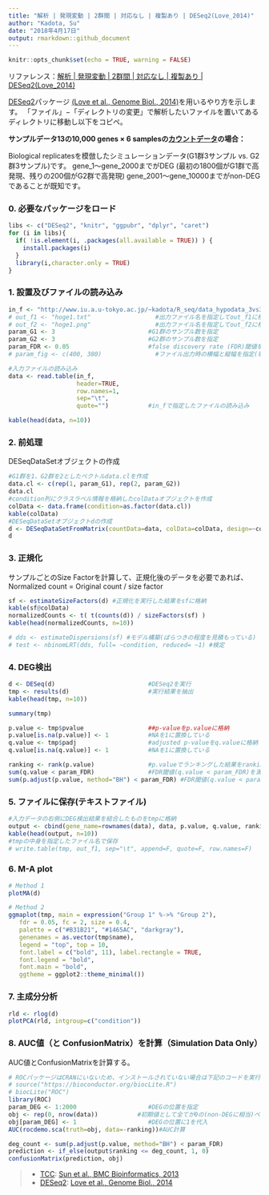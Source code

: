 ```yaml
---
title: "解析 | 発現変動 | 2群間 | 対応なし | 複製あり | DESeq2(Love_2014)"
author: "Kadota, Su"
date: "2018年4月17日"
output: rmarkdown::github_document
---
```


```r
knitr::opts_chunk$set(echo = TRUE, warning = FALSE)
```
リファレンス：[解析 | 発現変動 | 2群間 | 対応なし | 複製あり | DESeq2(Love_2014)](www.iu.a.u-tokyo.ac.jp/~kadota/r_seq.html#analysis_deg_2_unpaired_ari_DESeq2)

[DESeq2](http://bioconductor.org/packages/release/bioc/html/DESeq2.html)パッケージ [(Love et al., Genome Biol., 2014)](http://www.ncbi.nlm.nih.gov/pubmed/25516281)を用いるやり方を示します。
「ファイル」−「ディレクトリの変更」で解析したいファイルを置いてあるディレクトリに移動し以下をコピペ。

**サンプルデータ13の10,000 genes × 6 samplesの[カウントデータ](http://www.iu.a.u-tokyo.ac.jp/~kadota/R_seq/data_hypodata_3vs3.txt)の場合：**  

Biological replicatesを模倣したシミュレーションデータ(G1群3サンプル vs. G2群3サンプル)です。 gene_1〜gene_2000までがDEG (最初の1800個がG1群で高発現、残りの200個がG2群で高発現) gene_2001〜gene_10000までがnon-DEGであることが既知です。  

### 0. 必要なパッケージをロード
```r
libs <- c("DESeq2", "knitr", "ggpubr", "dplyr", "caret")
for (i in libs){
  if( !is.element(i, .packages(all.available = TRUE)) ) {
    install.packages(i)
  }
  library(i,character.only = TRUE)
}
```

### 1. 設置及びファイルの読み込み
```r
in_f <- "http://www.iu.a.u-tokyo.ac.jp/~kadota/R_seq/data_hypodata_3vs3.txt"
# out_f1 <- "hoge1.txt"                  #出力ファイル名を指定してout_f1に格納
# out_f2 <- "hoge1.png"                  #出力ファイル名を指定してout_f2に格納
param_G1 <- 3                          #G1群のサンプル数を指定
param_G2 <- 3                          #G2群のサンプル数を指定
param_FDR <- 0.05                      #false discovery rate (FDR)閾値を指定
# param_fig <- c(400, 380)               #ファイル出力時の横幅と縦幅を指定(単位はピクセル)

#入力ファイルの読み込み
data <- read.table(in_f, 
                   header=TRUE, 
                   row.names=1, 
                   sep="\t", 
                   quote="")           #in_fで指定したファイルの読み込み

kable(head(data, n=10))
```

### 2. 前処理
DESeqDataSetオブジェクトの作成

```r
#G1群を1、G2群を2としたベクトルdata.clを作成
data.cl <- c(rep(1, param_G1), rep(2, param_G2))
data.cl
#condition列にクラスラベル情報を格納したcolDataオブジェクトを作成
colData <- data.frame(condition=as.factor(data.cl))
kable(colData)
#DESeqDataSetオブジェクトdの作成
d <- DESeqDataSetFromMatrix(countData=data, colData=colData, design=~condition)
d
```

### 3. 正規化
サンプルごとのSize Factorを計算して、正規化後のデータを必要であれば、
Normalized count = Original count / size factor

```r
sf <- estimateSizeFactors(d) #正規化を実行した結果をsfに格納
kable(sf@colData)
normalizedCounts <- t( t(counts(d)) / sizeFactors(sf) )
kable(head(normalizedCounts, n=10))

# dds <- estimateDispersions(sf) #モデル構築(ばらつきの程度を見積もっている)
# test <- nbinomLRT(dds, full= ~condition, reduced= ~1) #検定
```

### 4. DEG検出
```r
d <- DESeq(d)                          #DESeq2を実行
tmp <- results(d)                      #実行結果を抽出
kable(head(tmp, n=10))

summary(tmp)

p.value <- tmp$pvalue                  ##p-valueをp.valueに格納
p.value[is.na(p.value)] <- 1           #NAを1に置換している
q.value <- tmp$padj                    #adjusted p-valueをq.valueに格納
q.value[is.na(q.value)] <- 1           #NAを1に置換している

ranking <- rank(p.value)               #p.valueでランキングした結果をrankingに格納
sum(q.value < param_FDR)               #FDR閾値(q.value < param_FDR)を満たす遺伝子数を表示
sum(p.adjust(p.value, method="BH") < param_FDR) #FDR閾値(q.value < param_FDR)を満たす遺伝子数を表示(TCCはp-valueをもとにBH法でq-value情報を得ている)
```

### 5. ファイルに保存(テキストファイル)
```r
#入力データの右側にDEG検出結果を結合したものをtmpに格納
output <- cbind(gene_name=rownames(data), data, p.value, q.value, ranking)
kable(head(output, n=10))
#tmpの中身を指定したファイル名で保存
# write.table(tmp, out_f1, sep="\t", append=F, quote=F, row.names=F)
```

### 6. M-A plot
```r
# Method 1
plotMA(d) 

# Method 2
ggmaplot(tmp, main = expression("Group 1" %->% "Group 2"),
   fdr = 0.05, fc = 2, size = 0.4,
   palette = c("#B31B21", "#1465AC", "darkgray"),
   genenames = as.vector(tmp$name),
   legend = "top", top = 10,
   font.label = c("bold", 11), label.rectangle = TRUE,
   font.legend = "bold",
   font.main = "bold",
   ggtheme = ggplot2::theme_minimal())
```

### 7. 主成分分析

```r
rld <- rlog(d)
plotPCA(rld, intgroup=c("condition"))
```

### 8. AUC値（と ConfusionMatrix）を計算（Simulation Data Only）

AUC値とConfusionMatrixを計算する。
```r
# ROCパッケージはCRANにいないため、インストールされていない場合は下記のコードを実行してインストールしてください。
# source("https://bioconductor.org/biocLite.R")
# biocLite("ROC")
library(ROC)
param_DEG <- 1:2000                    #DEGの位置を指定
obj <- rep(0, nrow(data))           #初期値として全てが0の(non-DEGに相当)ベクトルobjを作成
obj[param_DEG] <- 1                    #DEGの位置に1を代入
AUC(rocdemo.sca(truth=obj, data=-ranking))#AUC計算

deg_count <- sum(p.adjust(p.value, method="BH") < param_FDR)
prediction <- if_else(output$ranking <= deg_count, 1, 0)
confusionMatrix(prediction, obj)
```

> - [TCC](http://bioconductor.org/packages/release/bioc/html/TCC.html): [Sun et al., BMC Bioinformatics, 2013](http://www.ncbi.nlm.nih.gov/pubmed/23837715)
> - [DESeq2](http://bioconductor.org/packages/release/bioc/html/DESeq2.html): [Love et al., Genome Biol., 2014](http://www.ncbi.nlm.nih.gov/pubmed/25516281)